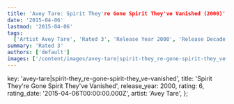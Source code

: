 ```yaml
---
title: 'Avey Tare: Spirit They're Gone Spirit They've Vanished (2000)'
date: '2015-04-06'
lastmod: '2015-04-06'
tags:
  ['Artist Avey Tare', 'Rated 3', 'Release Year 2000', 'Release Decade 2000']
summary: 'Rated 3'
authors: ['default']
images: ['/content/images/avey-tare|spirit-they_re-gone-spirit-they_ve-vanished.jpg']
---
```


  key: 'avey-tare|spirit-they_re-gone-spirit-they_ve-vanished',
  title: 'Spirit They're Gone Spirit They've Vanished',
  release_year: 2000,
  rating: 6,
  rating_date: '2015-04-06T00:00:00.000Z',
  artist: 'Avey Tare',
};

<MusicRating data={data} />
